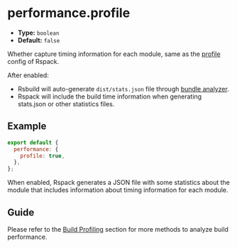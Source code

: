 # performance.profile

- **Type:** `boolean`
- **Default:** `false`

Whether capture timing information for each module, same as the [profile](https://webpack.js.org/configuration/other-options/#profile) config of Rspack.

After enabled:

- Rsbuild will auto-generate `dist/stats.json` file through [bundle analyzer](https://github.com/webpack-contrib/webpack-bundle-analyzer).
- Rspack will include the build time information when generating stats.json or other statistics files.

## Example

```js
export default {
  performance: {
    profile: true,
  },
};
```

When enabled, Rspack generates a JSON file with some statistics about the module that includes information about timing information for each module.

## Guide

Please refer to the [Build Profiling](/guide/optimization/build-performance#nodejs-profiling) section for more methods to analyze build performance.
